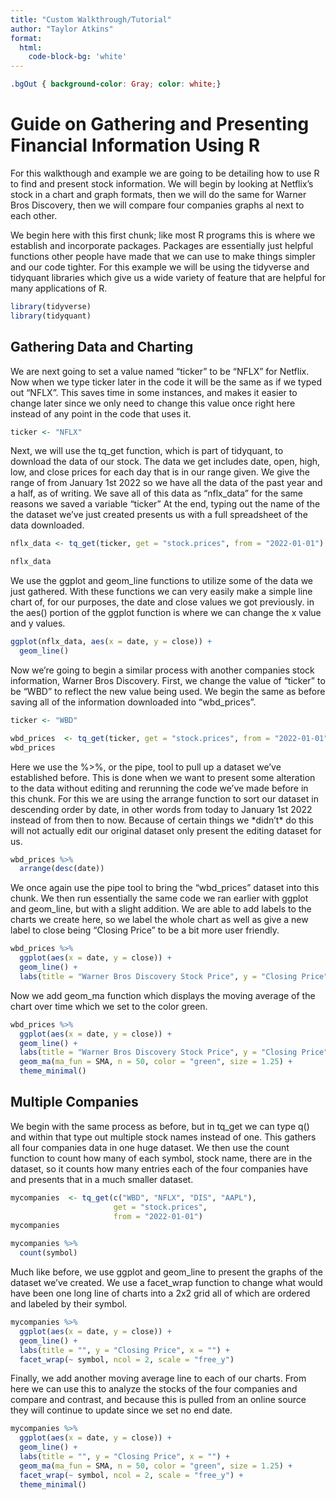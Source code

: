 ```yaml
---
title: "Custom Walkthrough/Tutorial"
author: "Taylor Atkins"
format: 
  html:
    code-block-bg: 'white'
---
```

```css
.bgOut { background-color: Gray; color: white;}
```
# Guide on Gathering and Presenting Financial Information Using R

For this walkthough and example we are going to be detailing how to use R to find and present stock information. We will begin by looking at Netflix's stock in a chart and graph formats, then we will do the same for Warner Bros Discovery, then we will compare four companies graphs al next to each other.

We begin here with this first chunk; like most R programs this is where we establish and incorporate packages. Packages are essentially just helpful functions other people have made that we can use to make things simpler and our code tighter. For this example we will be using the tidyverse and tidyquant libraries which give us a wide variety of feature that are helpful for many applications of R.

```r

library(tidyverse)
library(tidyquant)

```

## Gathering Data and Charting

We are next going to set a value named "ticker" to be "NFLX" for Netflix. Now when we type ticker later in the code it will be the same as if we typed out "NFLX". This saves time in some instances, and makes it easier to change later since we only need to change this value once right here instead of any point in the code that uses it.

```r
ticker <- "NFLX"
```

Next, we will use the tq_get function, which is part of tidyquant, to download the data of our stock. The data we get includes date, open, high, low, and close prices for each day that is in our range given. We give the range of from January 1st 2022 so we have all the data of the past year and a half, as of writing. We save all of this data as "nflx_data" for the same reasons we saved a variable "ticker" At the end, typing out the name of the the dataset we've just created presents us with a full spreadsheet of the data downloaded.

```r
nflx_data <- tq_get(ticker, get = "stock.prices", from = "2022-01-01")

nflx_data
```

We use the ggplot and geom_line functions to utilize some of the data we just gathered. With these functions we can very easily make a simple line chart of, for our purposes, the date and close values we got previously. in the aes() portion of the ggplot function is where we can change the x value and y values.

```r
ggplot(nflx_data, aes(x = date, y = close)) +
  geom_line()
```

Now we're going to begin a similar process with another companies stock information, Warner Bros Discovery. First, we change the value of "ticker" to be "WBD" to reflect the new value being used. We begin the same as before saving all of the information downloaded into "wbd_prices".

```r
ticker <- "WBD"

wbd_prices  <- tq_get(ticker, get = "stock.prices", from = "2022-01-01")
wbd_prices
```

Here we use the %\>%, or the pipe, tool to pull up a dataset we've established before. This is done when we want to present some alteration to the data without editing and rerunning the code we've made before in this chunk. For this we are using the arrange function to sort our dataset in descending order by date, in other words from today to January 1st 2022 instead of from then to now. Because of certain things we \*didn't\* do this will not actually edit our original dataset only present the editing dataset for us.

```r
wbd_prices %>% 
  arrange(desc(date))
```

We once again use the pipe tool to bring the "wbd_prices" dataset into this chunk. We then run essentially the same code we ran earlier with ggplot and geom_line, but with a slight addition. We are able to add labels to the charts we create here, so we label the whole chart as well as give a new label to close being "Closing Price" to be a bit more user friendly.

```r
wbd_prices %>%
  ggplot(aes(x = date, y = close)) +
  geom_line() +
  labs(title = "Warner Bros Discovery Stock Price", y = "Closing Price", x = "")
```

Now we add geom_ma function which displays the moving average of the chart over time which we set to the color green.

```r
wbd_prices %>%
  ggplot(aes(x = date, y = close)) +
  geom_line() +
  labs(title = "Warner Bros Discovery Stock Price", y = "Closing Price", x = "") +
  geom_ma(ma_fun = SMA, n = 50, color = "green", size = 1.25) +
  theme_minimal()
```

## Multiple Companies

We begin with the same process as before, but in tq_get we can type q() and within that type out multiple stock names instead of one. This gathers all four companies data in one huge dataset. We then use the count function to count how many of each symbol, stock name, there are in the dataset, so it counts how many entries each of the four companies have and presents that in a much smaller dataset.

```r
mycompanies  <- tq_get(c("WBD", "NFLX", "DIS", "AAPL"), 
                       get = "stock.prices", 
                       from = "2022-01-01")
mycompanies 

mycompanies %>% 
  count(symbol)
```

Much like before, we use ggplot and geom_line to present the graphs of the dataset we've created. We use a facet_wrap function to change what would have been one long line of charts into a 2x2 grid all of which are ordered and labeled by their symbol.

```r
mycompanies %>%
  ggplot(aes(x = date, y = close)) +
  geom_line() +
  labs(title = "", y = "Closing Price", x = "") +
  facet_wrap(~ symbol, ncol = 2, scale = "free_y")
```

Finally, we add another moving average line to each of our charts. From here we can use this to analyze the stocks of the four companies and compare and contrast, and because this is pulled from an online source they will continue to update since we set no end date.

```r
mycompanies %>%
  ggplot(aes(x = date, y = close)) +
  geom_line() +
  labs(title = "", y = "Closing Price", x = "") +
  geom_ma(ma_fun = SMA, n = 50, color = "green", size = 1.25) +
  facet_wrap(~ symbol, ncol = 2, scale = "free_y") +
  theme_minimal()
```
